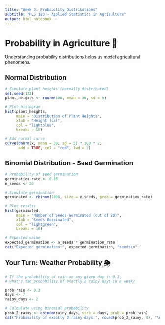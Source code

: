 ```yaml
---
title: "Week 3: Probability Distributions"
subtitle: "PLS 120 - Applied Statistics in Agriculture"
output: html_notebook
---
```


# Probability in Agriculture 🎲

Understanding probability distributions helps us model agricultural phenomena.

## Normal Distribution

```r
# Simulate plant heights (normally distributed)
set.seed(123)
plant_heights <- rnorm(100, mean = 30, sd = 5)

# Plot histogram
hist(plant_heights, 
     main = "Distribution of Plant Heights",
     xlab = "Height (cm)",
     col = "lightblue",
     breaks = 15)

# Add normal curve
curve(dnorm(x, mean = 30, sd = 5) * 100 * 2, 
      add = TRUE, col = "red", lwd = 2)
```

## Binomial Distribution - Seed Germination

```r
# Probability of seed germination
germination_rate <- 0.85
n_seeds <- 20

# Simulate germination
germinated <- rbinom(1000, size = n_seeds, prob = germination_rate)

# Plot results
hist(germinated,
     main = "Number of Seeds Germinated (out of 20)",
     xlab = "Seeds Germinated",
     col = "lightgreen",
     breaks = 10)

# Expected value
expected_germination <- n_seeds * germination_rate
cat("Expected germination:", expected_germination, "seeds\n")
```

## Your Turn: Weather Probability 🌦️

```r
# If the probability of rain on any given day is 0.3,
# what's the probability of exactly 2 rainy days in a week?

prob_rain <- 0.3
days <- 7
rainy_days <- 2

# Calculate using binomial probability
prob_2_rainy <- dbinom(rainy_days, size = days, prob = prob_rain)
cat("Probability of exactly 2 rainy days:", round(prob_2_rainy, 4), "\n")
```